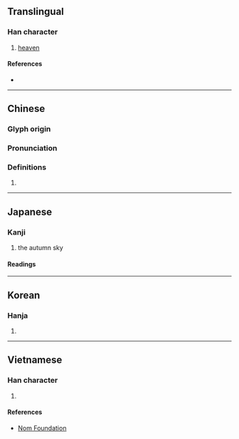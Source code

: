 {{character info/new}}
==Translingual==

===Han character===
{{Han char|rn=72|rad=日|as=04|sn=8|four=60400|canj=AYK|ids=⿱日文}}

# [[heaven]]

====References====
* {{Han ref|kx=0490.250|dkj=13775|hdz=21495.060|uh=65FB|ud=26107|bh=CCC9|bd=52425}}

----

==Chinese==
{{zh-forms}}

===Glyph origin===
{{Han etym}}

===Pronunciation===
{{zh-pron
|m=mín
|c=man4
|mc=y
|oc=y
|cat=
}}

===Definitions===
{{zh-hanzi}}

# {{rfdef|zh}}

----

==Japanese==

===Kanji===
{{ja-kanji|grade=|rs=日04}}

# the autumn sky

====Readings====
{{ja-readings
|goon=みん
|kanon=びん
|kun=[[あきら]] (akira) [[あきぞら]] (akizora)}}

----

==Korean==

===Hanja===
{{ko-hanja|hangeul=민|eumhun=}}

# {{defn|lang=ko|sort=日04}}

----

==Vietnamese==

===Han character===
{{vi-hantu|rs=日04|mân}}

# {{defn|lang=vi|sort=日04}}

====References====
* [http://nomfoundation.org/common/nom_details.php?codepoint=65fb Nom Foundation]